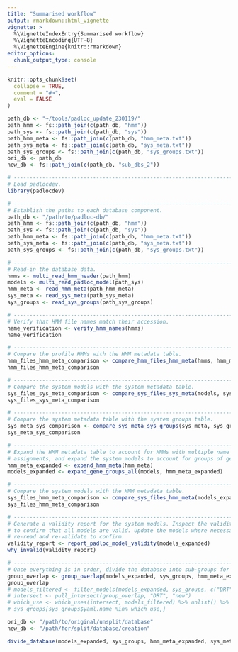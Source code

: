```yaml
---
title: "Summarised workflow"
output: rmarkdown::html_vignette
vignette: >
  %\VignetteIndexEntry{Summarised workflow}
  %\VignetteEncoding{UTF-8}
  %\VignetteEngine{knitr::rmarkdown}
editor_options:
  chunk_output_type: console
---
```


```r
knitr::opts_chunk$set(
  collapse = TRUE,
  comment = "#>",
  eval = FALSE
)
```

```r
path_db <- "~/tools/padloc_update_230119/"
path_hmm <- fs::path_join(c(path_db, "hmm"))
path_sys <- fs::path_join(c(path_db, "sys"))
path_hmm_meta <- fs::path_join(c(path_db, "hmm_meta.txt"))
path_sys_meta <- fs::path_join(c(path_db, "sys_meta.txt"))
path_sys_groups <- fs::path_join(c(path_db, "sys_groups.txt"))
ori_db <- path_db
new_db <- fs::path_join(c(path_db, "sub_dbs_2"))
```

```r
# ------------------------------------------------------------------------------
# Load padlocdev.
library(padlocdev)

# ------------------------------------------------------------------------------
# Establish the paths to each database component.
path_db <- "/path/to/padloc-db/"
path_hmm <- fs::path_join(c(path_db, "hmm"))
path_sys <- fs::path_join(c(path_db, "sys"))
path_hmm_meta <- fs::path_join(c(path_db, "hmm_meta.txt"))
path_sys_meta <- fs::path_join(c(path_db, "sys_meta.txt"))
path_sys_groups <- fs::path_join(c(path_db, "sys_groups.txt"))

# ------------------------------------------------------------------------------
# Read-in the database data.
hmms <- multi_read_hmm_header(path_hmm)
models <- multi_read_padloc_model(path_sys)
hmm_meta <- read_hmm_meta(path_hmm_meta)
sys_meta <- read_sys_meta(path_sys_meta)
sys_groups <- read_sys_groups(path_sys_groups)

# ------------------------------------------------------------------------------
# Verify that HMM file names match their accession.
name_verification <- verify_hmm_names(hmms)
name_verification

# ------------------------------------------------------------------------------
# Compare the profile HMMs with the HMM metadata table.
hmm_files_hmm_meta_comparison <- compare_hmm_files_hmm_meta(hmms, hmm_meta)
hmm_files_hmm_meta_comparison

# ------------------------------------------------------------------------------
# Compare the system models with the system metadata table.
sys_files_sys_meta_comparison <- compare_sys_files_sys_meta(models, sys_meta)
sys_files_sys_meta_comparison

# ------------------------------------------------------------------------------
# Compare the system metadata table with the system groups table.
sys_meta_sys_comparison <- compare_sys_meta_sys_groups(sys_meta, sys_groups)
sys_meta_sys_comparison

# ------------------------------------------------------------------------------
# Expand the HMM metadata table to account for HMMs with multiple name 
# assignments, and expand the system models to account for groups of genes.
hmm_meta_expanded <- expand_hmm_meta(hmm_meta)
models_expanded <- expand_gene_groups_all(models, hmm_meta_expanded)

# ------------------------------------------------------------------------------
# Compare the system models with the HMM metadata table.
sys_files_hmm_meta_comparison <- compare_sys_files_hmm_meta(models_expanded, hmm_meta_expanded)
sys_files_hmm_meta_comparison

# ------------------------------------------------------------------------------
# Generate a validity report for the system models. Inspect the validity report 
# to confirm that all models are valid. Update the models where necessary, then 
# re-read and re-validate to confirm.
validity_report <- report_padloc_model_validity(models_expanded)
why_invalid(validity_report)

# ------------------------------------------------------------------------------
# Once everything is in order, divide the database into sub-groups for testing.
group_overlap <- group_overlap(models_expanded, sys_groups, hmm_meta_expanded, sys_meta)
group_overlap
# models_filtered <- filter_models(models_expanded, sys_groups, c("DRT", "new"))
# intersect <- pull_intersect(group_overlap, "DRT", "new")
# which_use <- which_uses(intersect, models_filtered) %>% unlist() %>% unique()
# sys_groups[sys_groups$yaml.name %in% which_use,]

ori_db <- "/path/to/original/unsplit/database"
new_db <- "/path/for/split/database/creation"

divide_database(models_expanded, sys_groups, hmm_meta_expanded, sys_meta, ori_db, new_db)

```
